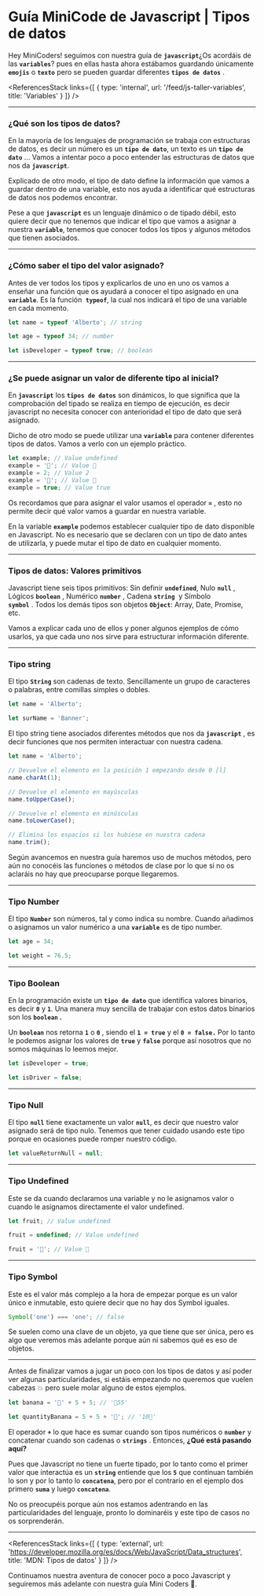 # **Guía MiniCode de Javascript | Tipos de datos**

Hey MiniCoders! seguimos con nuestra guía de **`javascript`**¿Os acordáis de las **`variables`**? pues en ellas hasta ahora estábamos guardando únicamente **`emojis`** o **`texto`** pero se pueden guardar diferentes **`tipos de datos`** .

<ReferencesStack
  links={[
    {
      type: 'internal',
      url: '/feed/js-taller-variables',
      title: 'Variables'
    }
  ]}
/>

---

### ¿Qué son los tipos de datos?

En la mayoría de los lenguajes de programación se trabaja con estructuras de datos, es decir un número es un **`tipo de dato`**, un texto es un **`tipo de dato`** ... Vamos a intentar poco a poco entender las estructuras de datos que nos da **`javascript`**.

Explicado de otro modo, el tipo de dato define la información que vamos a guardar dentro de una variable, esto nos ayuda a identificar qué estructuras de datos nos podemos encontrar.

Pese a que **`javascript`** es un lenguaje dinámico o de tipado débil, esto quiere decir que no tenemos que indicar el tipo que vamos a asignar a nuestra **`variable`**, tenemos que conocer todos los tipos y algunos métodos que tienen asociados.

---

### ¿Cómo saber el tipo del valor asignado?

Antes de ver todos los tipos y explicarlos de uno en uno os vamos a enseñar una función que os ayudará a conocer el tipo asignado en una **`variable`**. Es la función  **`typeof`**, la cual nos indicará el tipo de una variable en cada momento.

```jsx
let name = typeof 'Alberto'; // string

let age = typeof 34; // number

let isDeveloper = typeof true; // boolean
```

---

### ¿Se puede asignar un valor de diferente tipo al inicial?

En **`javascript`** los **`tipos de datos`** son dinámicos, lo que significa que la comprobación del tipado se realiza en tiempo de ejecución, es decir javascript no necesita conocer con anterioridad el tipo de dato que será asignado.

Dicho de otro modo se puede utilizar una **`variable`** para contener diferentes tipos de datos. Vamos a verlo con un ejemplo práctico.

```jsx
let example; // Value undefined
example = '🍌'; // Value 🍌
example = 2; // Value 2
example = '🍎'; // Value 🍎
example = true; // Value true
```

Os recordamos que para asignar el valor usamos el operador **`=`** , esto no permite decir qué valor vamos a guardar en nuestra variable.

En la variable **`example`** podemos establecer cualquier tipo de dato disponible en Javascript. No es necesario que se declaren con un tipo de dato antes de utilizarla, y puede mutar el tipo de dato en cualquier momento.

---

### Tipos de datos: Valores primitivos

Javascript tiene seis tipos primitivos: Sin definir **`undefined`**, Nulo **`null`** , Lógicos **`boolean`** , Numérico **`number`** , Cadena **`string`**  y Símbolo **`symbol`** . Todos los demás tipos son objetos **`Object`**: Array, Date, Promise, etc.

Vamos a explicar cada uno de ellos y poner algunos ejemplos de cómo usarlos, ya que cada uno nos sirve para estructurar información diferente.

---

### **Tipo string**

El tipo **`String`** son cadenas de texto. Sencillamente un grupo de caracteres o palabras, entre comillas simples o dobles.

```jsx
let name = 'Alberto';

let surName = 'Banner';
```

El tipo string tiene asociados diferentes métodos que nos da **`javascript`** , es decir funciones que nos permiten interactuar con nuestra cadena.

```jsx
let name = 'Alberto';

// Devuelve el elemento en la posición 1 empezando desde 0 [l]
name.charAt(1);

// Devuelve el elemento en mayúsculas
name.toUpperCase();

// Devuelve el elemento en minúsculas
name.toLowerCase();

// Elimina los espacios si los hubiese en nuestra cadena
name.trim();
```

Según avancemos en nuestra guía haremos uso de muchos métodos, pero aún no conocéis las funciones o métodos de clase por lo que si no os aclaráis no hay que preocuparse porque llegaremos.

---

### **Tipo Number**

El tipo **`Number`** son números, tal y como indica su nombre. Cuando añadimos o asignamos un valor numérico a una **`variable`** es de tipo number.

```jsx
let age = 34;

let weight = 76.5;
```

---

### **Tipo Boolean**

En la programación existe un **`tipo de dato`** que identifica valores binarios, es decir **`0`** y **`1`**. Una manera muy sencilla de trabajar con estos datos binarios son los **`boolean` .**

Un **`boolean`** nos retorna **`1`** o **`0`** , siendo el **`1 = true`** y el **`0 = false.`** Por lo tanto le podemos asignar los valores de **`true`** y **`false`** porque así nosotros que no somos máquinas lo leemos mejor.

```jsx
let isDeveloper = true;

let isDriver = false;
```

---

### Tipo Null

El tipo **`null`** tiene exactamente un valor **`null`**, es decir que nuestro valor asignado será de tipo nulo. Tenemos que tener cuidado usando este tipo porque en ocasiones puede romper nuestro código.

```jsx
let valueReturnNull = null;
```

---

### Tipo Undefined

Este se da cuando declaramos una variable y no le asignamos valor o cuando le asignamos directamente el valor undefined.

```jsx
let fruit; // Value undefined

fruit = undefined; // Value undefined

fruit = '🍌'; // Value 🍌
```

---

### Tipo Symbol

Este es el valor más complejo a la hora de empezar porque es un valor único e inmutable, esto quiere decir que no hay dos Symbol iguales.

```jsx
Symbol('one') === 'one'; // false
```

Se suelen como una clave de un objeto, ya que tiene que ser única, pero es algo que veremos más adelante porque aún ni sabemos qué es eso de objetos.

---

Antes de finalizar vamos a jugar un poco con los tipos de datos y así poder ver algunas particularidades, si estáis empezando no queremos que vuelen cabezas 💥 pero suele molar alguno de estos ejemplos.

```jsx
let banana = '🍌' + 5 + 5; // '🍌55'

let quantityBanana = 5 + 5 + '🍌'; // '10🍌'
```

El operador **`+`** lo que hace es sumar cuando son tipos numéricos o **`number`** y concatenar cuando son cadenas o **`strings`** . Entonces, **¿Qué está pasando aquí?**

Pues que Javascript no tiene un fuerte tipado, por lo tanto como el primer valor que interactúa es un **`string`** entiende que los **`5`** que continuan también lo son y por lo tanto lo **`concatena`**, pero por el contrario en el ejemplo dos primero **`suma`** y luego **`concatena`**.

No os preocupéis porque aún nos estamos adentrando en las particularidades del lenguaje, pronto lo dominaréis y este tipo de casos no os sorprenderán.

---

<ReferencesStack
  links={[
    {
      type: 'external',
      url: 'https://developer.mozilla.org/es/docs/Web/JavaScript/Data_structures',
      title: 'MDN: Tipos de datos'
    }
  ]}
/>

Continuamos nuestra aventura de conocer poco a poco Javascript y seguiremos más adelante con nuestra guía Mini Coders **🔮**.

